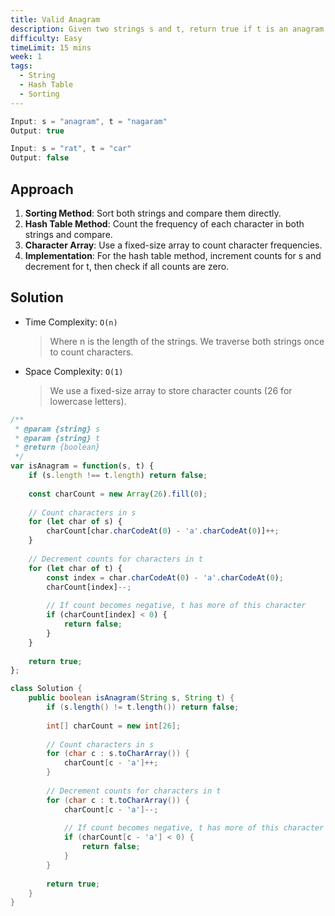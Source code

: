 ```yaml
---
title: Valid Anagram
description: Given two strings s and t, return true if t is an anagram of s, and false otherwise.
difficulty: Easy
timeLimit: 15 mins
week: 1
tags:
  - String
  - Hash Table
  - Sorting
---
```


```js title="Example"
Input: s = "anagram", t = "nagaram"
Output: true

Input: s = "rat", t = "car"
Output: false
```

## Approach

1. **Sorting Method**: Sort both strings and compare them directly.
2. **Hash Table Method**: Count the frequency of each character in both strings and compare.
3. **Character Array**: Use a fixed-size array to count character frequencies.
4. **Implementation**: For the hash table method, increment counts for s and decrement for t, then check if all counts are zero.

## Solution

- Time Complexity: `O(n)`
  > Where n is the length of the strings. We traverse both strings once to count characters.
- Space Complexity: `O(1)`
  > We use a fixed-size array to store character counts (26 for lowercase letters).

```js tab="JavaScript"
/**
 * @param {string} s
 * @param {string} t
 * @return {boolean}
 */
var isAnagram = function(s, t) {
    if (s.length !== t.length) return false;
    
    const charCount = new Array(26).fill(0);
    
    // Count characters in s
    for (let char of s) {
        charCount[char.charCodeAt(0) - 'a'.charCodeAt(0)]++;
    }
    
    // Decrement counts for characters in t
    for (let char of t) {
        const index = char.charCodeAt(0) - 'a'.charCodeAt(0);
        charCount[index]--;
        
        // If count becomes negative, t has more of this character
        if (charCount[index] < 0) {
            return false;
        }
    }
    
    return true;
};
```

```java tab="Java"
class Solution {
    public boolean isAnagram(String s, String t) {
        if (s.length() != t.length()) return false;
        
        int[] charCount = new int[26];
        
        // Count characters in s
        for (char c : s.toCharArray()) {
            charCount[c - 'a']++;
        }
        
        // Decrement counts for characters in t
        for (char c : t.toCharArray()) {
            charCount[c - 'a']--;
            
            // If count becomes negative, t has more of this character
            if (charCount[c - 'a'] < 0) {
                return false;
            }
        }
        
        return true;
    }
}
```
